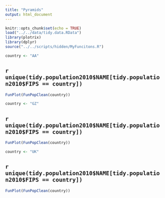 ```yaml
---
title: "Pyramids"
output: html_document
---
```

  
```r
knitr::opts_chunk$set(echo = TRUE)
load("../../data/tidy.data.RData")
library(plotrix)
library(dplyr)
source("../../scripts/hidden/MyFuncitons.R")
```



```r
country <- "AA"
```

## `r unique(tidy.population2010$NAME[tidy.population2010$FIPS == country])`

```r
FunPlot(FunPopClean(country))
```


```r
country <- "GZ"
```

## `r unique(tidy.population2010$NAME[tidy.population2010$FIPS == country])`

```r
FunPlot(FunPopClean(country))
```


```r
country <- "UK"
```

## `r unique(tidy.population2010$NAME[tidy.population2010$FIPS == country])`

```r
FunPlot(FunPopClean(country))
```

